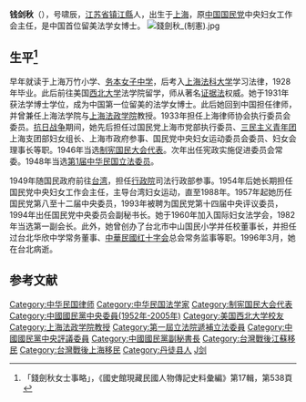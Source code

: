 {{Infobox Officeholder
|姓名=錢劍秋
|圖像=File:錢劍秋.jpg
|圖像大小=200px
|圖像說明=  
| 字       = 
| 號       = 號嘯辰
| 別名     = 
| 出生名   = 
| 出生日期 = 1904年7月14日（光緒三十年六月初二日）
| 出生地點 = 
| 逝世日期 = 1996年3月3日
| 逝世地點 = 
| 死因     = 
| 墓地     = 
| 墓地座標 = 
| 籍貫     = [[江蘇省_(中華民國)|江苏省]][[镇江縣|镇江縣]]
| 國籍     = 
| 公民權   = 
| 政黨     = 
| 其他政黨 = 
| 身高     = 
| 配偶     = 黃比灜
| 伴侶     = 
| 兒女     = 黃天萊
| 父母     = 
| 親屬     = 
| 居住地   = 
| 學歷     = 
| 母校     = 
| 職業     = 
| 專業     = 
| 知名原因 = 
| 著作     = 
| 宗教信仰 = 
| 獲獎     = 
| 簽名     = 
| 腳註     = 
}}
'''钱剑秋'''（{{bd|1904年|7月14日|1996年|3月3日}}），号啸辰，[[江蘇省_(中華民國)|江苏省]][[镇江縣|镇江縣]]人，出生于[[上海市_(中華民國)|上海]]，原[[中国国民党|中国国民党]]中央妇女工作会主任，是中国首位留美法学女博士。{{r|li}}
[[File:錢劍秋_(制憲).jpg|thumb]]
== 生平<ref>「錢劍秋女士事略」，《國史館現藏民國人物傳記史料彙編》第17輯，第538頁</ref> ==
早年就读于上海万竹小学、[[上海市第二中学|务本女子中学]]，后考入[[上海法科大学|上海法科大学]]学习法律，1928年毕业。此后前往美国[[西北大学_(伊利诺伊州)|西北大学]]法学院留学，师从著名[[证据|证据法]]权威{{link-en|约翰·威格莫尔|John Henry Wigmore}}。她于1931年获法学博士学位，成为中国第一位留美的法学女博士。此后她回到中国担任律师，并曾兼任上海法学院与[[上海法政学院|上海法政学院]]教授。1933年担任上海律师协会执行委员会委员。[[抗日战争|抗日战争]]期间，她先后担任过国民党上海市党部执行委员、[[三民主义青年团|三民主义青年团]]上海支团部妇女组长、上海市政府参事、国民党中央妇女运动委员会委员、妇女会理事长等职。1946年当选[[制宪国民大会代表|制宪国民大会代表]]。次年出任宪政实施促进委员会常委。1948年当选[[第1届中华民国立法委员|第1届中华民国立法委员]]。{{r|li}}{{r|wang}}{{r|liu}}

1949年随国民政府前往[[台湾|台湾]]，担任[[行政院|行政院]]司法行政部参事。1954年后她长期担任国民党中央妇女工作会主任，主导台湾妇女运动，直至1988年。1957年起她历任国民党第八至十二届中央委员，1993年被聘为国民党第十四届中央评议委员，1994年出任国民党中央委员会副秘书长。她于1960年加入国际妇女法学会，1982年当选第一副会长。此外，她曾创办了台北市中山国民小学并任校董事长，并担任过台北华欣中学常务董事、[[中華民國红十字会|中華民國红十字会]]总会常务监事等职。1996年3月，她在台北病逝。{{r|li}}{{r|wang}}{{r|liu}}

== 参考文献 ==
{{reflist|refs=
<ref name=li>{{cite book|title=《吴越钱氏家族文化研究》|author=李最欣|chapter=中国第一位留美法学女博士——钱剑秋 中国妇女运动杰出的先驱和领袖之一|publisher=齐鲁书社|year=2010}}</ref>
<ref name=wang>{{cite book|title=《中国近代留洋法学博士考 1905-1950》|author=王伟|publisher=上海人民出版社|year=2011}}</ref>
<ref name=liu>{{cite book|title=《中国国民党百年人物全书 （下册）》|author=刘国铭|publisher=团结出版社|year=2005}}</ref>
}}
{{中華民國第一屆立法委員}}
{{上海市第1届中华民国立法委员}}
{{DEFAULTSORT:Qian钱}}
[[Category:中华民国律师|Category:中华民国律师]]
[[Category:中华民国法学家|Category:中华民国法学家]]
[[Category:制宪国民大会代表|Category:制宪国民大会代表]]
[[Category:中國國民黨中央委員(1952年-2005年)|Category:中國國民黨中央委員(1952年-2005年)]]
[[Category:美国西北大学校友|Category:美国西北大学校友]]
[[Category:上海法政学院教授|Category:上海法政学院教授]]
[[Category:第一屆立法院遞補立法委員|Category:第一屆立法院遞補立法委員]]
[[Category:中國國民黨中央評議委員|Category:中國國民黨中央評議委員]]
[[Category:中國國民黨副秘書長|Category:中國國民黨副秘書長]]
[[Category:台灣戰後江蘇移民|Category:台灣戰後江蘇移民]]
[[Category:台灣戰後上海移民|Category:台灣戰後上海移民]]
[[Category:丹徒县人|Category:丹徒县人]]
[[Category:吴越钱氏|J剑]]